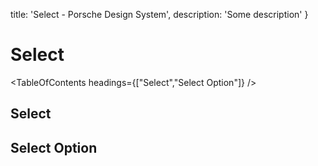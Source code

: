 
  title: 'Select - Porsche Design System',
  description: 'Some description'
}

# Select <ComponentStatus tagName="p-select"></ComponentStatus>

<TableOfContents headings={["Select","Select Option"]} />

## Select

<ComponentApi tagName="p-select" showTableOfContents={false} />

## Select Option

<ComponentApi tagName="p-select-option" showTableOfContents={false} />